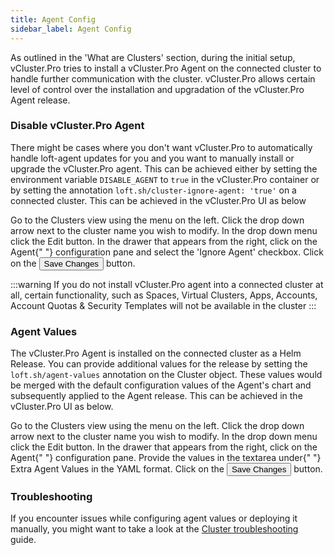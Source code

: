 ```yaml
---
title: Agent Config
sidebar_label: Agent Config
---
```



As outlined in the 'What are Clusters' section, during the initial setup, vCluster.Pro tries to install a vCluster.Pro Agent on the connected cluster to handle further communication with the cluster. vCluster.Pro allows certain level of control over the installation and upgradation of the vCluster.Pro Agent release.

### Disable vCluster.Pro Agent

There might be cases where you don't want vCluster.Pro to automatically handle loft-agent updates for you and you want to manually install or upgrade the vCluster.Pro agent. This can be achieved either by setting the environment variable `DISABLE_AGENT` to `true` in the vCluster.Pro container or by setting the annotation `loft.sh/cluster-ignore-agent: 'true'` on a connected cluster. This can be achieved in the vCluster.Pro UI as below

<Flow id="cluster-disable-loft-agent">
  <Step>
    Go to the <NavStep>Clusters</NavStep> view using the menu on the left.
  </Step>
  <Step>
    Click the drop down arrow next to the cluster name you wish to modify. In
    the drop down menu click the <Label>Edit</Label> button.
  </Step>
  <Step>
    In the drawer that appears from the right, click on the <Label>Agent</Label>{" "}
    configuration pane and select the 'Ignore Agent' checkbox.
  </Step>
  <Step>
    Click on the <Button>Save Changes</Button> button.
  </Step>
</Flow>

:::warning
If you do not install vCluster.Pro agent into a connected cluster at all, certain functionality, such as Spaces, Virtual Clusters, Apps, Accounts, Account Quotas & Security Templates will not be available in the cluster
:::

### Agent Values

The vCluster.Pro Agent is installed on the connected cluster as a Helm Release. You can provide additional values for the release by setting the `loft.sh/agent-values` annotation on the Cluster object. These values would be merged with the default configuration values of the Agent's chart and subsequently applied to the Agent release. This can be achieved in the vCluster.Pro UI as below.

<Flow id="cluster-extravalues-loft-agent">
  <Step>
    Go to the <NavStep>Clusters</NavStep> view using the menu on the left.
  </Step>
  <Step>
    Click the drop down arrow next to the cluster name you wish to modify. In
    the drop down menu click the <Label>Edit</Label> button.
  </Step>
  <Step>
    In the drawer that appears from the right, click on the <Label>Agent</Label>{" "}
    configuration pane. Provide the values in the textarea under{" "}
    <Label>Extra Agent Values</Label> in the YAML format.
  </Step>
  <Step>
    Click on the <Button>Save Changes</Button> button.
  </Step>
</Flow>

### Troubleshooting

If you encounter issues while configuring agent values or deploying it manually, you might want to take a look at the [Cluster troubleshooting](./cluster-troubleshooting) guide.
